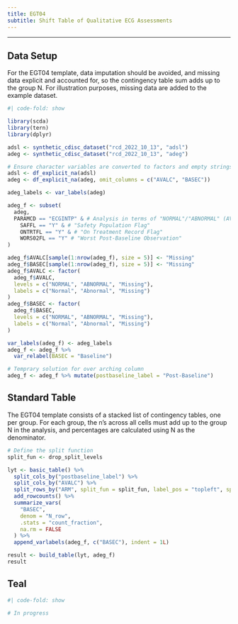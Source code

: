 ```yaml
---
title: EGT04
subtitle: Shift Table of Qualitative ECG Assessments
---
```


------------------------------------------------------------------------

::: panel-tabset
## Data Setup

For the EGT04 template, data imputation should be avoided, and missing data explicit and accounted for, so the contingency table sum adds up to the group N.
For illustration purposes, missing data are added to the example dataset.

```r
#| code-fold: show

library(scda)
library(tern)
library(dplyr)

adsl <- synthetic_cdisc_dataset("rcd_2022_10_13", "adsl")
adeg <- synthetic_cdisc_dataset("rcd_2022_10_13", "adeg")

# Ensure character variables are converted to factors and empty strings and NAs are explicit missing levels.
adsl <- df_explicit_na(adsl)
adeg <- df_explicit_na(adeg, omit_columns = c("AVALC", "BASEC"))

adeg_labels <- var_labels(adeg)

adeg_f <- subset(
  adeg,
  PARAMCD == "ECGINTP" & # Analysis in terms of "NORMAL"/"ABNORMAL" (AVALC)
    SAFFL == "Y" & # "Safety Population Flag"
    ONTRTFL == "Y" & # "On Treatment Record Flag"
    WORS02FL == "Y" # "Worst Post-Baseline Observation"
)

adeg_f$AVALC[sample(1:nrow(adeg_f), size = 5)] <- "Missing"
adeg_f$BASEC[sample(1:nrow(adeg_f), size = 5)] <- "Missing"
adeg_f$AVALC <- factor(
  adeg_f$AVALC,
  levels = c("NORMAL", "ABNORMAL", "Missing"),
  labels = c("Normal", "Abnormal", "Missing")
)
adeg_f$BASEC <- factor(
  adeg_f$BASEC,
  levels = c("NORMAL", "ABNORMAL", "Missing"),
  labels = c("Normal", "Abnormal", "Missing")
)

var_labels(adeg_f) <- adeg_labels
adeg_f <- adeg_f %>%
  var_relabel(BASEC = "Baseline")

# Temprary solution for over arching column
adeg_f <- adeg_f %>% mutate(postbaseline_label = "Post-Baseline")
```

## Standard Table

The EGT04 template consists of a stacked list of contingency tables, one per group.
For each group, the n's across all cells must add up to the group N in the analysis, and percentages are calculated using N as the denominator.

```r
# Define the split function
split_fun <- drop_split_levels

lyt <- basic_table() %>%
  split_cols_by("postbaseline_label") %>%
  split_cols_by("AVALC") %>%
  split_rows_by("ARM", split_fun = split_fun, label_pos = "topleft", split_label = obj_label(adeg_f$ARM)) %>%
  add_rowcounts() %>%
  summarize_vars(
    "BASEC",
    denom = "N_row",
    .stats = "count_fraction",
    na.rm = FALSE
  ) %>%
  append_varlabels(adeg_f, c("BASEC"), indent = 1L)

result <- build_table(lyt, adeg_f)
result
```

## Teal

```r
#| code-fold: show

# In progress
```
:::
